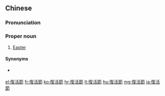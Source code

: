 {{also|复活节}}
==Chinese==
{{zh-forms|s=复活节|type=21}}

===Pronunciation===
{{zh-pron
|m=Fùhuójié
|c=fuk6 wut6 zit3,fau6 wut6 zit3
|c_note=fau6 wut6 zit3 - rare
|h=pfs=Fu̍k-fa̍t-chiet
|mn=xm,qz:Ho̍k-oa̍h-chiat/xm,qz:Ho̍k-oa̍h-choeh/zz:Ho̍k-oa̍h-cheh
|cat=pn
}}

===Proper noun===
{{zh-proper noun}}

# [[Easter]]

====Synonyms====
* {{qualifier|Min Nan}} {{zh-l|閣活節|Koh-oa̍h-cheh, Koh-oa̍h-choeh}}

{{zh-cat|Intermediate|Easter}}

[[el:復活節]]
[[fr:復活節]]
[[ko:復活節]]
[[hr:復活節]]
[[lt:復活節]]
[[hu:復活節]]
[[mg:復活節]]
[[ja:復活節]]